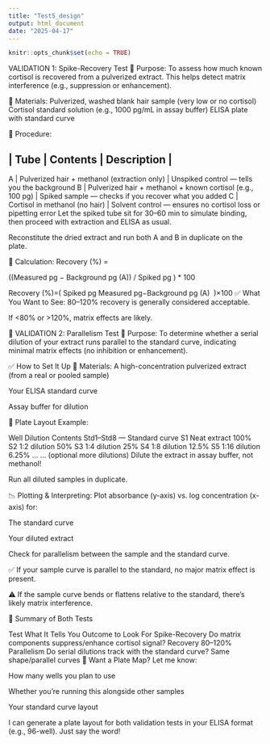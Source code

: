 ```yaml
---
title: "Test5_design"
output: html_document
date: "2025-04-17"
---
```


```r
knitr::opts_chunk$set(echo = TRUE)
```



VALIDATION 1: Spike-Recovery Test
🎯 Purpose:
To assess how much known cortisol is recovered from a pulverized extract. This helps detect matrix interference (e.g., suppression or enhancement).

🔬 Materials:
Pulverized, washed blank hair sample (very low or no cortisol)
Cortisol standard solution (e.g., 1000 pg/mL in assay buffer)
ELISA plate with standard curve

🧪 Procedure:

| Tube |	Contents |	Description |
----------------------------------
A	| Pulverized hair + methanol (extraction only) | Unspiked control — tells you the background
B	| Pulverized hair + methanol + known cortisol (e.g., 100 pg) |	Spiked sample — checks if you recover what you added
C	| Cortisol in methanol (no hair) |	Solvent control — ensures no cortisol loss or pipetting error
Let the spiked tube sit for 30–60 min to simulate binding, then proceed with extraction and ELISA as usual.

Reconstitute the dried extract and run both A and B in duplicate on the plate.

🧮 Calculation:
Recovery (%) = 

((Measured pg − Background pg (A)) /  Spiked pg ) * 100

Recovery (%)=( 
Spiked pg
Measured pg−Background pg (A)
​
 )×100
✅ What You Want to See:
80–120% recovery is generally considered acceptable.

If <80% or >120%, matrix effects are likely.

🧪 VALIDATION 2: Parallelism Test
🎯 Purpose:
To determine whether a serial dilution of your extract runs parallel to the standard curve, indicating minimal matrix effects (no inhibition or enhancement).

✅ How to Set It Up
🔬 Materials:
A high-concentration pulverized extract (from a real or pooled sample)

Your ELISA standard curve

Assay buffer for dilution

🧪 Plate Layout Example:

Well	Dilution	Contents
Std1–Std8	—	Standard curve
S1	Neat extract	100%
S2	1:2 dilution	50%
S3	1:4 dilution	25%
S4	1:8 dilution	12.5%
S5	1:16 dilution	6.25%
...	...	(optional more dilutions)
Dilute the extract in assay buffer, not methanol!

Run all diluted samples in duplicate.

📉 Plotting & Interpreting:
Plot absorbance (y-axis) vs. log concentration (x-axis) for:

The standard curve

Your diluted extract

Check for parallelism between the sample and the standard curve.

✅ If your sample curve is parallel to the standard, no major matrix effect is present.

⚠️ If the sample curve bends or flattens relative to the standard, there's likely matrix interference.

🧪 Summary of Both Tests

Test	What It Tells You	Outcome to Look For
Spike-Recovery	Do matrix components suppress/enhance cortisol signal?	Recovery 80–120%
Parallelism	Do serial dilutions track with the standard curve?	Same shape/parallel curves
🧰 Want a Plate Map?
Let me know:

How many wells you plan to use

Whether you're running this alongside other samples

Your standard curve layout

I can generate a plate layout for both validation tests in your ELISA format (e.g., 96-well). Just say the word!








```r

```

